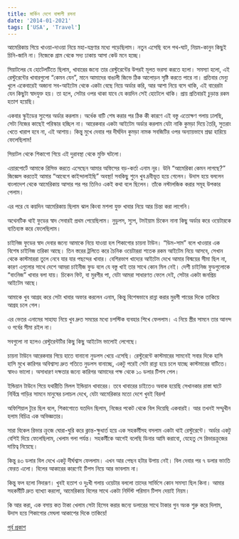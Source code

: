 ```yaml
---
title: মার্কিন দেশে বাঙ্গালী রসনা
date: '2014-01-2021'
tags: ['USA', 'Travel']
---
```



আমেরিকায় গিয়ে খাওয়া-দাওয়া নিয়ে মহা-যন্ত্রণার মধ্যে পড়েছিলাম। নতুন এসেছি বলে পথ-ঘাট, নিয়ম-কানুন কিছুই চিনি-জানি না। নিজেকে গ্রাম থেকে সদ্য ঢাকায় আসা কেউ মনে হচ্ছে।

 

সিয়াটলের যে হোটেলটিতে ছিলাম, খাবারের জন্যে তার রেস্টুরেন্টের উপরই মূলত ভরসা করতে হলো। সমস্যা হলো, এই রেস্টুরেন্টের খাবারগুলো “কেমন যেন”, মানে আমাদের বাঙালী জিভে ঠিক আলোড়ন সৃষ্টি করতে পারে না। প্রতিবার মেন্যু খুলে একেবারেই অজানা সব-আইটেম থেকে একটা বেছে নিয়ে অর্ডার করি, আর আশা নিয়ে বসে থাকি, এই বারেরটা যেন কিছুটা স্বাদযুক্ত হয়। তা হলে, সেটার ওপর থাকা যাবে যে কয়দিন সেই হোটেলে থাকি। প্রায় প্রতিবারই চুড়ান্ত রকম হতাশ হয়েছি।

 

একবার স্কুইডের স্যুপের অর্ডার করলাম। অর্ধেক বাটি শেষ করার পর ঠিক কী কারণে এই বস্তু এতোক্ষণ গলায় ঢালছি, সেটা নিজের কাছেই পরিস্কার হচ্ছিল না। আরেকবার একটা আইটেম অর্ডার করলাম যেটা নাকি কুমড়া দিয়ে তৈরি, সুতরাং খেতে খারাপ হবে না, এই আশায়। কিন্তু মুখে দেবার পর দীর্ঘদিন কুমড়া নামক সবজিটির ওপর অন্যায়ভাবে শ্রদ্ধা হারিয়ে ফেলেছিলাম!

 

সিয়াটল থেকে শিকাগো গিয়ে এই দুরাবস্থা থেকে মুক্তি ঘটলো।

 

এয়ারপোর্টে আমাকে রিসিভ করতে এসেছেন আমার অফিসের বড়-কর্তা এনাম নূর। উনি “আমেরিকা কেমন লাগছে?” জিজ্ঞেস করতেই আমার “আবেগে কাইন্দালাইছি” অবস্থা! সবকিছু শুনে খুব দ্রবীভূত হয়ে গেলেন। উদাস হয়ে বললেন বাংলাদেশ থেকে আমেরিকায় আসার পর পর তিনিও একই কথা বলে ছিলেন। তাঁকে নস্টালজিক করার সমূহ উপকার পেলাম।

 

এর পরে যে কয়দিন আমেরিকায় ছিলাম ঝাল কিংবা মশলা যুক্ত খাবার নিয়ে আর চিন্তা করা লাগেনি। 

 

অথেনটিক থাই ফুডের স্বাদ সেবারই প্রথম পেয়েছিলাম। নুডুলস, স্যুপ, টমইয়াম চিকেন নানা কিছু অর্ডার করে ওয়েটারকে ব্যতিব্যস্ত করে ফেলেছিলাম।

 

চাইনিজ ফুডের স্বাদ দেবার জন্যে আমাকে নিয়ে যাওয়া হল শিকাগোর চায়না টাউন। “ডিম-সাম” বলে খাওয়ার এক বিশেষ চাইনিজ তরিকা আছে। তিন স্তরের ট্রলিতে করে চৈনিক ওয়েটাররা শতেক রকম আইটেম নিয়ে আসবে, সেখান থেকে কাস্টমাররা তুলে নেবে যার যার পছন্দের খাবার। বেশিরভাগ খাদ্যের আইটেম দেখে আমার বিস্ময়ের সীমা ছিল না, কারণ এগুলোর সাথে দেশে আমরা চাইনীজ ফুড বলে যে বস্তু খাই তার সাথে কোন মিল নেই। দেশী চাইনিজ ফুডগুলোকে “বাংনিজ” খাবার বলা যায়। চিকেন ফিট, বা মুরগীর পা, যেটা আমরা সাধারণত ফেলে দেই, সেটার একটা জনপ্রিয় আইটেম আছে।

 

আমাকে খুব আগ্রহ করে সেটা খাবার অফার করলেন এনাম, কিন্তু বিশেষভাবে রান্না করার মুরগী পায়ের দিকে তাকিয়ে আগ্রহ চলে গেল।

 

এর ভেতর এনামের সাহায্য নিয়ে খুব দ্রুত সময়ের মধ্যে চপস্টিক ব্যবহার শিখে ফেললাম। এ নিয়ে স্ত্রীর সামনে তার আনন্দ ও গর্বের সীমা রইল না।

 

সবগুলো না হলেও রেস্টুরেন্টটির কিছু কিছু আইটেম ভালোই লেগেছে।

 

চায়না টাউনে আরেকবার গিয়ে হাতে বানানো নুডলস খেয়ে এসেছি। রেস্টুরেন্টে কাস্টমারের সামনেই সবার দিকে হাসি হাসি মুখে কারিগর অবিশ্বাস্য দ্রুত গতিতে নুডলস বানাচ্ছে, একটু পরেই সেটা রান্না হয়ে চলে যাচ্ছে কাস্টমারের বাটিতে। স্বাদও ভালো। অসাধারণ দক্ষতার জন্যে কারিগর আমাদের পক্ষ থেকে ১০ ডলার টিপস পেল।

 

ইন্ডিয়ান টাউনে গিয়ে যথারীতি মিলল ইন্ডিয়ান খাবারের। তবে খাবারের চাইতেও অবাক হয়েছি সেখানকার রাস্তা ঘাটে নির্বিঘ্নে গাড়ির সামনে মানুষের চলাচল দেখে, যেটা আমেরিকার মতো দেশে খুবই বিরল!

 

অফিশিয়াল ট্যুর ছিল বলে, শিকাগোতে যতদিন ছিলাম, নিজের পকেট থেকে বিল দিয়েছি একবারই। আর তখনই সম্মুখীন হলাম বিচিত্র এক অভিজ্ঞতার।

 

সারা বিকেল রিভার ক্রুজে ঘোরা-ঘুরি করে ক্লান্ত-ক্ষুধার্ত হয়ে এক সহকর্মীসহ বসলাম একটা থাই রেস্টুরেন্টে। অর্ডার একটু বেশিই দিয়ে ফেলেছিলাম, খেলাম গলা পর্যন্ত। সহকর্মীকে আগেই বলেছি ডিনার আমি করাবো, যেহেতু সে রিভারক্রুজের দায়িত্ব নিয়েছে।

 

কিন্তু ৪৩ ডলার বিল দেখে একটু দীর্ঘশ্বাস ফেললাম। এখন আর পেছন হটার উপায় নেই। বিল দেবার পর ৭ ডলার ভাংতি ফেরত এলো। বিলের আকারের কারণেই টিপস নিয়ে আর ভাবলাম না।

 

কিন্তু ফল হলো নিদারূণ। খুবই হতাশ ও দুঃখী গলায় ওয়েটার বললো তাদের সার্ভিসে কোন সমস্যা ছিল কিনা। আমার সহকর্মীটি দ্রুত ব্যাখ্যা করলো, আমেরিকায় বিলের সাথে একটা নির্দিস্ট পরিমান টিপস দেয়াই নিয়ম।

 

কি আর করা, এক বসায় কত টাকা খেলাম সেটা হিসেব করার জন্যে ডলারের সাথে টাকার গুন অংক শুরু করে দিলাম, উদাস হয়ে শিকাগোর মেঘলা আকাশের দিকে তাকিয়ে!


[পূর্ব প্রকাশ](https://www.facebook.com/ashraful.alam/posts/10151844166850583)